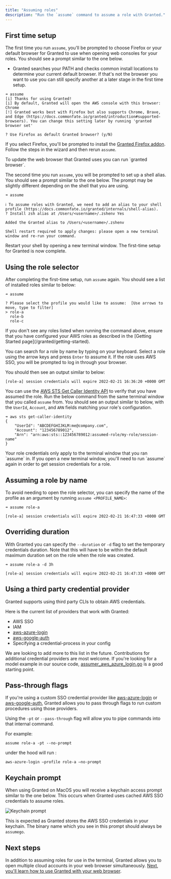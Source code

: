 ```yaml
---
title: "Assuming roles"
description: "Run the `assume` command to assume a role with Granted."
---
```



## First time setup

The first time you run `assume`, you'll be prompted to choose Firefox or your default browser for Granted to use when opening web consoles for your roles. You should see a prompt similar to the one below.

- Granted searches your PATH and checks common install locations to determine your current default browser. If that's not the browser you want to use you can still specify another at a later stage in the first time setup.

```
➜ assume
[i] Thanks for using Granted!
[i] By default, Granted will open the AWS console with this browser: Chrome
[!] Granted works best with Firefox but also supports Chrome, Brave, and Edge (https://docs.commonfate.io/granted/introduction#supported-browsers). You can change this setting later by running 'granted browser set'

? Use Firefox as default Granted browser? (y/N)
```

If you select Firefox, you'll be prompted to install the [Granted Firefox addon](https://addons.mozilla.org/en-GB/firefox/addon/granted/). Follow the steps in the wizard and then rerun `assume`.

<Aside>
  To update the web browser that Granted uses you can run `granted browser`.
</Aside>

The second time you run `assume`, you will be prompted to set up a shell alias. You should see a prompt similar to the one below. The prompt may be slightly different depending on the shell that you are using.

```
➜ assume

ℹ️ To assume roles with Granted, we need to add an alias to your shell profile (https://docs.commonfate.io/granted/internals/shell-alias).
? Install zsh alias at /Users/<username>/.zshenv Yes

Added the Granted alias to /Users/<username>/.zshenv

Shell restart required to apply changes: please open a new terminal window and re-run your command.
```

Restart your shell by opening a new terminal window. The first-time setup for Granted is now complete.

## Using the role selector

After completing the first-time setup, run `assume` again. You should see a list of installed roles similar to below:

```
➜ assume

? Please select the profile you would like to assume:  [Use arrows to move, type to filter]
> role-a
  role-b
  role-c
```

<Aside>
  If you don't see any roles listed when running the command above, ensure that
  you have configured your AWS roles as described in the [Getting Started
  page](/granted/getting-started).
</Aside>

You can search for a role by name by typing on your keyboard. Select a role using the arrow keys and press `Enter` to assume it. If the role uses AWS SSO, you will be prompted to log in through your browser.

You should then see an output similar to below:

```
[role-a] session credentials will expire 2022-02-21 16:36:20 +0000 GMT
```

You can use the [AWS STS Get Caller Identity API](https://docs.aws.amazon.com/cli/latest/reference/sts/get-caller-identity.html) to verify that you have assumed the role. Run the below command from the same terminal window that you called `assume` from. You should see an output similar to below, with the `UserId`, `Account`, and `ARN` fields matching your role's configuration.

```
➜ aws sts get-caller-identity
{
    "UserId": "ABCDEFGHIJKLM:me@company.com",
    "Account": "123456789012",
    "Arn": "arn:aws:sts::123456789012:assumed-role/my-role/session-name"
}
```

<Aside>
  Your role credentials only apply to the terminal window that you ran `assume`
  in. If you open a new terminal window, you'll need to run `assume` again in
  order to get session credentials for a role.
</Aside>

## Assuming a role by name

To avoid needing to open the role selector, you can specify the name of the profile as an argument by running `assume <PROFILE_NAME>`:

```
➜ assume role-a

[role-a] session credentials will expire 2022-02-21 16:47:33 +0000 GMT
```

## Overriding duration

With Granted you can specify the `--duration` or `-d` flag to set the temporary credentials duration. Note that this will have to be within the default maximum duration set on the role when the role was created.

```
➜ assume role-a -d 3h

[role-a] session credentials will expire 2022-02-21 16:47:33 +0000 GMT
```

## Using a third party credential provider

Granted supports using third party CLIs to obtain AWS credentials.

Here is the current list of providers that work with Granted:

- AWS SSO
- IAM
- [aws-azure-login](https://github.com/sportradar/aws-azure-login)
- [aws-google-auth](https://github.com/cevoaustralia/aws-google-auth)
- Specifying a credential-process in your config

We are looking to add more to this list in the future. Contributions for additional credential providers are most welcome. If you're looking for a model example in our source code, [assumer_aws_azure_login.go](https://github.com/common-fate/granted/blob/eb7221d4e69472bf1c8a7171d930ff0cab37290d/pkg/cfaws/assumer_aws_azure_login.go) is a good starting point.

## Pass-through flags

If you're using a custom SSO credential provider like [aws-azure-login](https://github.com/sportradar/aws-azure-login) or [aws-google-auth](https://github.com/cevoaustralia/aws-google-auth), Granted allows you to pass through flags to run custom procedures using those providers.

Using the `-pt` or `--pass-through` flag will allow you to pipe commands into that internal command.

For example:

```
assume role-a -pt --no-prompt
```

under the hood will run :

```
aws-azure-login —profile role-a —no-prompt
```

## Keychain prompt

When using Granted on MacOS you will receive a keychain access prompt similar to the one below. This occurs when Granted uses cached AWS SSO credentials to assume roles.

![Keychain prompt](assets/keychain-prompt.png)

This is expected as Granted stores the AWS SSO credentials in your keychain. The binary name which you see in this prompt should always be `assumego`.

## Next steps

In addition to assuming roles for use in the terminal, Granted allows you to open multiple cloud accounts in your web browser simultaneously. [Next, you'll learn how to use Granted with your web browser](/granted/usage/console).
